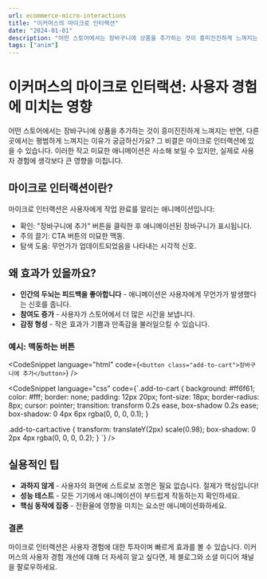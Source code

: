 ```yaml
---
url: ecommerce-micro-interactions
title: "이커머스의 마이크로 인터랙션"
date: "2024-01-01"
description: "어떤 스토어에서는 장바구니에 상품을 추가하는 것이 흥미진진하게 느껴지는 반면, 다른 곳에서는 평범하게 느껴지는 이유가 궁금하신가요? 그 비결은 마이크로 인터랙션에 있을 수 있습니다. 이러한 작고 미묘한 애니메이션은 사소해 보일 수 있지만, 실제로 사용자 경험에 생각보다 큰 영향을 미칩니다."
tags: ["anim"]
---
```


# 이커머스의 마이크로 인터랙션: 사용자 경험에 미치는 영향

어떤 스토어에서는 장바구니에 상품을 추가하는 것이 흥미진진하게 느껴지는 반면, 다른 곳에서는 평범하게 느껴지는 이유가 궁금하신가요? 그 비결은 마이크로 인터랙션에 있을 수 있습니다. 이러한 작고 미묘한 애니메이션은 사소해 보일 수 있지만, 실제로 사용자 경험에 생각보다 큰 영향을 미칩니다.

## 마이크로 인터랙션이란?

마이크로 인터랙션은 사용자에게 작업 완료를 알리는 애니메이션입니다:

-   확인: "장바구니에 추가" 버튼을 클릭한 후 애니메이션된 장바구니가 표시됩니다.
-   주의 끌기: CTA 버튼의 미묘한 맥동.
-   탐색 도움: 무언가가 업데이트되었음을 나타내는 시각적 신호.

## 왜 효과가 있을까요?

-   **인간의 두뇌는 피드백을 좋아합니다** - 애니메이션은 사용자에게 무언가가 발생했다는 신호를 줍니다.
-   **참여도 증가** - 사용자가 스토어에서 더 많은 시간을 보냅니다.
-   **감정 형성** - 작은 효과가 기쁨과 만족감을 불러일으킬 수 있습니다.

### 예시: 맥동하는 버튼

<CodeSnippet
    language="html"
    code={`<button class="add-to-cart">장바구니에 추가</button>`}
/>

<CodeSnippet
    language="css"
    code={`.add-to-cart {
    background: #ff6f61;
    color: #fff;
    border: none;
    padding: 12px 20px;
    font-size: 18px;
    border-radius: 8px;
    cursor: pointer;
    transition: transform 0.2s ease, box-shadow 0.2s ease;
    box-shadow: 0 4px 6px rgba(0, 0, 0, 0.1);
}

.add-to-cart:active {
transform: translateY(2px) scale(0.98);
box-shadow: 0 2px 4px rgba(0, 0, 0, 0.2);
}
`}
/>

## 실용적인 팁

-   **과하지 않게** - 사용자의 화면에 스트로보 조명은 필요 없습니다. 절제가 핵심입니다!
-   **성능 테스트** - 모든 기기에서 애니메이션이 부드럽게 작동하는지 확인하세요.
-   **핵심 동작에 집중** - 전환율에 영향을 미치는 요소만 애니메이션화하세요.

### 결론

마이크로 인터랙션은 사용자 경험에 대한 투자이며 빠르게 효과를 볼 수 있습니다. 이커머스의 사용자 경험 개선에 대해 더 자세히 알고 싶다면, 제 블로그와 소셜 미디어 채널을 팔로우하세요.
